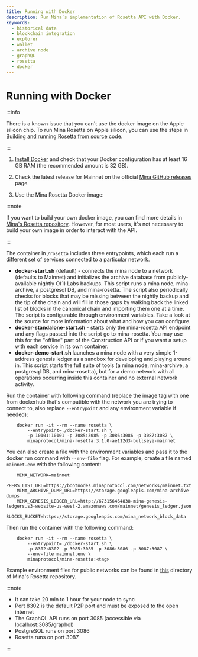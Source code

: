 ```yaml
---
title: Running with Docker
description: Run Mina’s implementation of Rosetta API with Docker.
keywords:
  - historical data
  - blockchain integration
  - explorer
  - wallet
  - archive node
  - graphQL
  - rosetta
  - docker
---
```



# Running with Docker

:::info

There is a known issue that you can't use the docker image on the Apple silicon chip.
To run Mina Rosetta on Apple silicon, you can use the steps in [Building and running Rosetta from source code](build-from-sources).

:::

1.  [Install Docker](https://www.docker.com/get-started) and check that your Docker configuration has at least 16 GB RAM (the recommended amount is 32 GB).

1. Check the latest release for Mainnet on the official [Mina GitHub releases](https://github.com/MinaProtocol/mina/releases) page.

1. Use the Mina Rosetta Docker image:


:::note

If you want to build your own docker image, you can find more details in [Mina's Rosetta repository](https://github.com/MinaProtocol/mina/blob/develop/src/app/rosetta/README.md). However, for most users, it's not necessary to build your own image in order to interact with the API.

:::

The container in `/rosetta` includes three entrypoints, which each run a different set of services connected to a particular network.

- **docker-start.sh** (default) - connects the mina node to a network (defaults to Mainnet) and initializes the archive database from publicly-available nightly O(1) Labs backups. This script runs a mina node, mina-archive, a postgresql DB, and mina-rosetta. The script also periodically checks for blocks that may be missing between the nightly backup and the tip of the chain and will fill in those gaps by walking back the linked list of blocks in the canonical chain and importing them one at a time. The script is configurable through environment variables. Take a look at the source for more information about what and how you can configure.
- **docker-standalone-start.sh** - starts only the mina-rosetta API endpoint and any flags passed into the script go to mina-rosetta. You may use this for the "offline" part of the Construction API or if you want a setup with each service in its own container.
- **docker-demo-start.sh** launches a mina node with a very simple 1-address genesis ledger as a sandbox for developing and playing around in. This script starts the full suite of tools (a mina node, mina-archive, a postgresql DB, and mina-rosetta), but for a demo network with all operations occurring inside this container and no external network activity.

Run the container with following command (replace the image tag with one from dockerhub that's compatible with the network you are trying to connect to, also replace `--entrypoint` and any environment variable if needed):

```
    docker run -it --rm --name rosetta \
        --entrypoint=./docker-start.sh \
        -p 10101:10101 -p 3085:3085 -p 3086:3086 -p 3087:3087 \
        minaprotocol/mina-rosetta:3.1.0-ae112d3-bullseye-mainnet
```

You can also create a file with the environment variables and pass it to the docker run command with `--env-file` flag. For example, create a file named `mainnet.env` with the following content:

```
    MINA_NETWORK=mainnet
    PEERS_LIST_URL=https://bootnodes.minaprotocol.com/networks/mainnet.txt
    MINA_ARCHIVE_DUMP_URL=https://storage.googleapis.com/mina-archive-dumps
    MINA_GENESIS_LEDGER_URL=http://673156464838-mina-genesis-ledgers.s3-website-us-west-2.amazonaws.com/mainnet/genesis_ledger.json
    BLOCKS_BUCKET=https://storage.googleapis.com/mina_network_block_data
```

Then run the container with the following command:

```
    docker run -it --rm --name rosetta \
        --entrypoint=./docker-start.sh \
        -p 8302:8302 -p 3085:3085 -p 3086:3086 -p 3087:3087 \
        --env-file mainnet.env \
        minaprotocol/mina-rosetta:<tag>
```

Example environment files for public networks can be found in [this](https://github.com/MinaProtocol/mina/blob/develop/src/app/rosetta/scripts) directory of Mina's Rosetta repository.

:::note

- It can take 20 min to 1 hour for your node to sync
- Port 8302 is the default P2P port and must be exposed to the open internet
- The GraphQL API runs on port 3085 (accessible via localhost:3085/graphql)
- PostgreSQL runs on port 3086
- Rosetta runs on port 3087

:::
